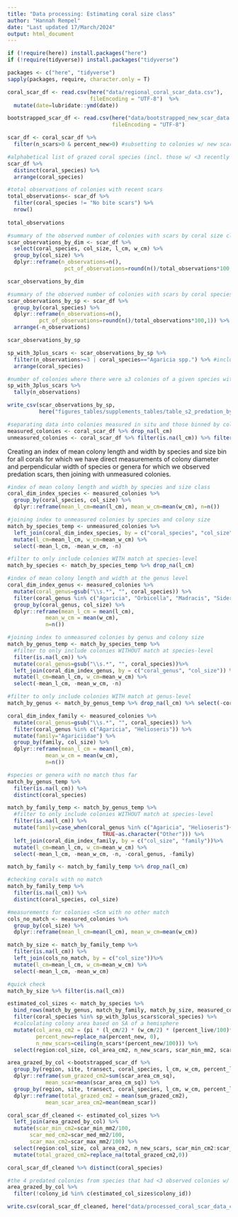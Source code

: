 ```yaml
---
title: "Data processing: Estimating coral size class"
author: "Hannah Rempel"
date: "Last updated 17/March/2024"
output: html_document
---
```


```r
if (!require(here)) install.packages("here") 
if (!require(tidyverse)) install.packages("tidyverse")

packages <- c("here", "tidyverse")
sapply(packages, require, character.only = T)
```

```r
coral_scar_df <- read.csv(here("data/regional_coral_scar_data.csv"), 
                          fileEncoding = "UTF-8")  %>%
  mutate(date=lubridate::ymd(date)) 

bootstrapped_scar_df <- read.csv(here("data/bootstrapped_new_scar_data.csv"), 
                                 fileEncoding = "UTF-8")
```

```r
scar_df <- coral_scar_df %>% 
  filter(n_scars>0 & percent_new>0) #subsetting to colonies w/ new scars

#alphabetical list of grazed coral species (incl. those w/ <3 recently predated colonies)
scar_df %>% 
  distinct(coral_species) %>% 
  arrange(coral_species)

#total observations of colonies with recent scars
total_observations<- scar_df %>% 
  filter(coral_species != "No bite scars") %>%
  nrow()
  
total_observations

#summary of the observed number of colonies with scars by coral size class
scar_observations_by_dim <- scar_df %>%
  select(coral_species, col_size, l_cm, w_cm) %>% 
  group_by(col_size) %>% 
  dplyr::reframe(n_observations=n(), 
                  pct_of_observations=round(n()/total_observations*100,1))

scar_observations_by_dim

#summary of the observed number of colonies with scars by coral species
scar_observations_by_sp <- scar_df %>%
  group_by(coral_species) %>% 
  dplyr::reframe(n_observations=n(),
          pct_of_observations=round(n()/total_observations*100,1)) %>%
  arrange(-n_observations)

scar_observations_by_sp 

sp_with_3plus_scars <- scar_observations_by_sp %>%
  filter(n_observations>=3 | coral_species=="Agaricia spp.") %>% #including Agaricia spp. because >3 Agaricia spp. were observed, but only 2 were not identified to species-level
  arrange(coral_species)

#number of colonies where there were ≥3 colonies of a given species with recent predation scars across all observations
sp_with_3plus_scars %>% 
  tally(n_observations)

write_csv(scar_observations_by_sp,
          here("figures_tables/supplements_tables/table_s2_predation_by_coral_taxa.csv"))
```

```r
#separating data into colonies measured in situ and those binned by colony size only
measured_colonies <- coral_scar_df %>% drop_na(l_cm)
unmeasured_colonies <- coral_scar_df %>% filter(is.na(l_cm)) %>% filter(coral_species %in% sp_with_3plus_scars$coral_species)
```

Creating an index of mean colony length and width by species and size bin for all corals for which we have direct measurements of colony diameter and perpendicular width of species or genera for which we observed predation scars, then joining with unmeasured colonies.
```r
#index of mean colony length and width by species and size class
coral_dim_index_species <- measured_colonies %>% 
  group_by(coral_species, col_size) %>%
  dplyr::reframe(mean_l_cm=mean(l_cm), mean_w_cm=mean(w_cm), n=n()) 

#joining index to unmeasured colonies by species and colony size
match_by_species_temp <- unmeasured_colonies %>%
  left_join(coral_dim_index_species, by = c("coral_species", "col_size")) %>%
  mutate(l_cm=mean_l_cm, w_cm=mean_w_cm) %>%
  select(-mean_l_cm, -mean_w_cm, -n) 

#filter to only include colonies WITH match at species-level
match_by_species <- match_by_species_temp %>% drop_na(l_cm)
```

```r
#index of mean colony length and width at the genus level
coral_dim_index_genus <- measured_colonies %>%
  mutate(coral_genus=gsub("\\s.*", "", coral_species)) %>%
  filter(coral_genus %in% c("Agaricia", "Orbicella", "Madracis", "Siderastrea")) %>%
  group_by(coral_genus, col_size) %>%
  dplyr::reframe(mean_l_cm = mean(l_cm),
            mean_w_cm = mean(w_cm),
            n=n()) 

#joining index to unmeasured colonies by genus and colony size
match_by_genus_temp <- match_by_species_temp %>%
  #filter to only include colonies WITHOUT match at species-level
  filter(is.na(l_cm)) %>%
  mutate(coral_genus=gsub("\\s.*", "", coral_species))%>%
  left_join(coral_dim_index_genus, by = c("coral_genus", "col_size")) %>%
  mutate(l_cm=mean_l_cm, w_cm=mean_w_cm) %>%
  select(-mean_l_cm, -mean_w_cm, -n) 

#filter to only include colonies WITH match at genus-level
match_by_genus <- match_by_genus_temp %>% drop_na(l_cm) %>% select(-coral_genus)
```

```r
coral_dim_index_family <- measured_colonies %>% 
  mutate(coral_genus=gsub("\\s.*", "", coral_species)) %>%
  filter(coral_genus %in% c("Agaricia", "Helioseris")) %>%
  mutate(family="Agariciidae") %>%
  group_by(family, col_size) %>%
  dplyr::reframe(mean_l_cm = mean(l_cm),
            mean_w_cm = mean(w_cm),
            n=n())

#species or genera with no match thus far
match_by_genus_temp %>%
  filter(is.na(l_cm)) %>%
  distinct(coral_species)

match_by_family_temp <- match_by_genus_temp %>%
  #filter to only include colonies WITHOUT match at species-level
  filter(is.na(l_cm)) %>%
  mutate(family=case_when(coral_genus %in% c("Agaricia", "Helioseris")~"Agariciidae",
                              TRUE~as.character("Other"))) %>%
  left_join(coral_dim_index_family, by = c("col_size", "family"))%>%
  mutate(l_cm=mean_l_cm, w_cm=mean_w_cm) %>%
  select(-mean_l_cm, -mean_w_cm, -n, -coral_genus, -family) 

match_by_family <- match_by_family_temp %>% drop_na(l_cm)
```

```r
#checking corals with no match
match_by_family_temp %>% 
  filter(is.na(l_cm)) %>% 
  distinct(coral_species, col_size)

#measurements for colonies <5cm with no other match
cols_no_match <- measured_colonies %>% 
  group_by(col_size) %>% 
  dplyr::reframe(mean_l_cm=mean(l_cm), mean_w_cm=mean(w_cm))

match_by_size <- match_by_family_temp %>% 
  filter(is.na(l_cm)) %>%
  left_join(cols_no_match, by = c("col_size"))%>%
  mutate(l_cm=mean_l_cm, w_cm=mean_w_cm) %>%
  select(-mean_l_cm, -mean_w_cm) 

#quick check
match_by_size %>% filter(is.na(l_cm))
```

```r
estimated_col_sizes <- match_by_species %>%
  bind_rows(match_by_genus, match_by_family, match_by_size, measured_colonies) %>% 
  filter(coral_species %in% sp_with_3plus_scars$coral_species) %>% 
  #calculating colony area based on SA of a hemisphere
  mutate(col_area_cm2 = (pi * (l_cm/2) * (w_cm/2) * (percent_live/100)*(percent_col_inside/100)),
         percent_new=replace_na(percent_new, 0),
         n_new_scars=ceiling(n_scars*(percent_new/100))) %>%
  select(region:col_size, col_area_cm2, n_new_scars, scar_min_mm2, scar_med_mm2, scar_max_mm2)
```

```r
area_grazed_by_col <-bootstrapped_scar_df %>%
  group_by(region, site, transect, coral_species, l_cm, w_cm, percent_live, n_new_scars, colony_id, iteration_n) %>%
  dplyr::reframe(sum_grazed_cm2=sum(scar_area_cm_sq),
            mean_scar=mean(scar_area_cm_sq)) %>%
  group_by(region, site, transect, coral_species, l_cm, w_cm, percent_live, n_new_scars, colony_id) %>%
  dplyr::reframe(total_grazed_cm2 = mean(sum_grazed_cm2),
            mean_scar_area_cm2=mean(mean_scar))
```

```r
coral_scar_df_cleaned <- estimated_col_sizes %>% 
  left_join(area_grazed_by_col) %>%
  mutate(scar_min_cm2=scar_min_mm2/100,
       scar_med_cm2=scar_med_mm2/100,
       scar_max_cm2=scar_max_mm2/100) %>%
  select(region:col_size, col_area_cm2, n_new_scars, scar_min_cm2:scar_max_cm2, mean_scar_area_cm2, total_grazed_cm2) %>%
  mutate(total_grazed_cm2=replace_na(total_grazed_cm2,0))

coral_scar_df_cleaned %>% distinct(coral_species)

#the 4 predated colonies from species that had <3 observed colonies w/ predation were excluded to to limited data for these species/very rare predation events
area_grazed_by_col %>% 
  filter(!colony_id %in% c(estimated_col_sizes$colony_id))

```

```r
write.csv(coral_scar_df_cleaned, here("data/processed_coral_scar_data_colony_level.csv"), fileEncoding = "UTF-8", row.names =FALSE)
```
